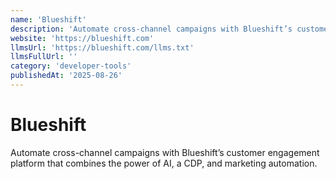 ```yaml
---
name: 'Blueshift'
description: 'Automate cross-channel campaigns with Blueshift’s customer engagement platform that combines the power of AI, a CDP, and marketing automation.'
website: 'https://blueshift.com'
llmsUrl: 'https://blueshift.com/llms.txt'
llmsFullUrl: ''
category: 'developer-tools'
publishedAt: '2025-08-26'
---
```


# Blueshift

Automate cross-channel campaigns with Blueshift’s customer engagement platform that combines the power of AI, a CDP, and marketing automation.

